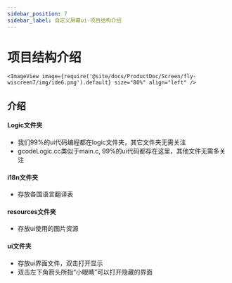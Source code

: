 ```yaml
---
sidebar_position: 7
sidebar_label: 自定义屏幕ui-项目结构介绍
---
```





# 项目结构介绍


    <ImageView image={require('@site/docs/ProductDoc/Screen/fly-wiscreen7/img/ide6.png').default} size="80%" align="left" />



## 介绍
#### Logic文件夹
* 我们99%的ui代码编程都在logic文件夹，其它文件夹无需关注
* gcodeLogic.cc类似于main.c,    99%的ui代码都存在这里，其他文件无需多关注

#### i18n文件夹
* 存放各国语言翻译表

#### resources文件夹
* 存放ui使用的图片资源

#### ui文件夹
* 存放ui界面文件，双击打开显示
* 双击左下角箭头所指“小眼睛”可以打开隐藏的界面
